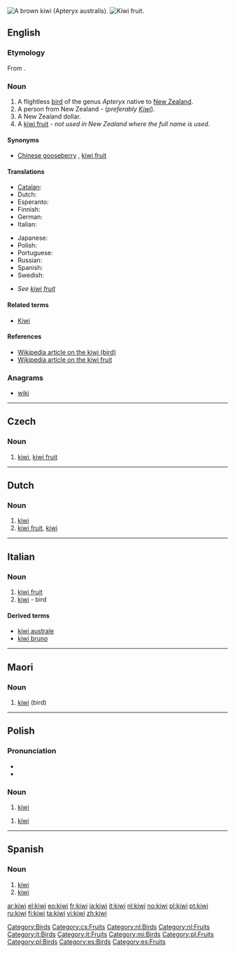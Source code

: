 {{see|Kiwi}}
[[Image:Kiwifugl.jpg|thumb|right|A brown kiwi (Apteryx australis).]]
[[Image:Kiwi (Actinidia chinensis) 1 Luc Viatour.jpg|thumb|right|[[kiwi fruit|Kiwi fruit]].]]
==English==

===Etymology===
From {{Maori.}} {{term|kiwi|lang=mi}}.

===Noun===
{{en-noun}}

# A flightless [[bird]] of the genus ''Apteryx'' native to [[New Zealand]].
# A person from New Zealand  - (''preferably [[Kiwi]]'').
# A New Zealand dollar.
# A [[kiwi fruit]] - ''not used in New Zealand where the full name is used''.

====Synonyms====
*{{sense|kiwi fruit}} [[Chinese gooseberry]] {{qualifier|dated}}, [[kiwi fruit]]

====Translations====
{{trans-top|bird}}
*[[Catalan]]: {{t-|ca|kiwi|m}}
*Dutch: {{t+|nl|kiwi|m}}
*Esperanto: {{t|eo|apterigedo|xs=Esperanto}}
*Finnish: {{t+|fi|kiivi}}
*German: {{t+|de|Kiwi|m}}
*Italian: {{t+|it|kiwi|m}}
{{trans-mid}}
*Japanese: {{t-|ja|キーウィ|tr=kiwi|sc=Jpan}}
*Polish: {{t+|pl|kiwi}}
*Portuguese: {{t+|pt|quivi|m}}
*Russian: {{t+|ru|киви|n|sc=Cyrl}}
*Spanish: {{t-|es|kiwi|m}}
*Swedish: {{t-|sv|kivi|n}}
{{trans-bottom}}

{{trans-top|kiwi fruit}}
* ''See [[kiwi fruit]]''
{{trans-bottom}}

====Related terms====
*[[Kiwi]]

====References====
*[[w:kiwi|Wikipedia article on the kiwi (bird)]]
*[[w:kiwi_fruit|Wikipedia article on the kiwi fruit]]

===Anagrams===
* [[wiki]]

[[Category:Birds]]

----

==Czech==

===Noun===
{{cs-noun|g=n}}

# [[#English|kiwi]], [[kiwi fruit]]

[[Category:cs:Fruits]]

----

==Dutch==

===Noun===
{{nl-noun|kiwi's|kiwi'tje}}

# [[#English|kiwi]] {{i|bird}}
# [[kiwi fruit]], [[#English|kiwi]]

[[Category:nl:Birds]]
[[Category:nl:Fruits]]

----

==Italian==

===Noun===
{{it-noun|kiw|m|i|i}}

# [[kiwi fruit]]
# [[#English|kiwi]] - bird

====Derived terms====
*[[kiwi australe]]
*[[kiwi bruno]]

[[Category:it:Birds]]
[[Category:it:Fruits]]

----

==Maori==

===Noun===
{{infl|mi|noun}}

# [[#English|kiwi]] (bird)

[[Category:mi:Birds]]

----

==Polish==

===Pronunciation===
* {{audio|Pl-kiwi.ogg|audio}}
* {{IPA|[ˈkivi]}}

===Noun===
{{infl|pl|noun|g=m}}

# [[#English|kiwi]] {{i|bird}}

{{infl|pl|noun|g=n}}

# [[#English|kiwi]] {{i|fruit}}

[[Category:pl:Fruits]]
[[Category:pl:Birds]]

----

==Spanish==

===Noun===
{{es-noun-m|pl=kiwis}}

# [[#English|kiwi]] {{i|bird}}
# [[#English|kiwi]] {{i|fruit}}

[[Category:es:Birds]]
[[Category:es:Fruits]]

[[ar:kiwi]]
[[el:kiwi]]
[[eo:kiwi]]
[[fr:kiwi]]
[[ia:kiwi]]
[[it:kiwi]]
[[nl:kiwi]]
[[no:kiwi]]
[[pl:kiwi]]
[[pt:kiwi]]
[[ru:kiwi]]
[[fi:kiwi]]
[[ta:kiwi]]
[[vi:kiwi]]
[[zh:kiwi]]